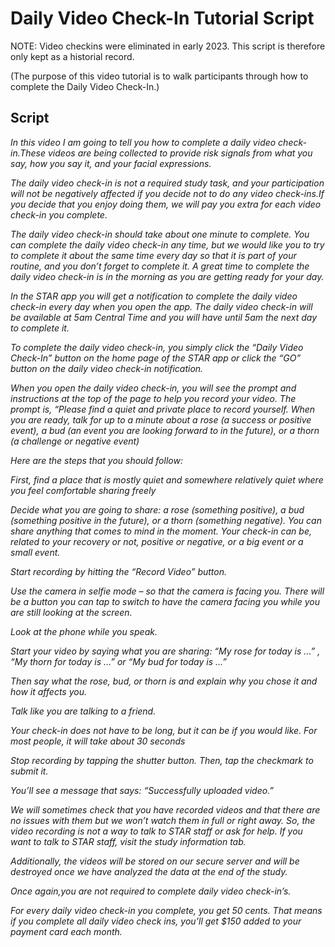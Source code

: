 # Daily Video Check-In Tutorial Script

NOTE: Video checkins were eliminated in early 2023. This script is therefore only kept as a historial record.

(The purpose of this video tutorial is to walk participants through how
to complete the Daily Video Check-In.)

## Script

*In this video I am going to tell you how to complete a daily video
check-in.These videos are being collected to provide risk signals from
what you say, how you say it, and your facial expressions.*

*The daily video check-in is not a required study task, and your
participation will not be negatively affected if you decide not to do
any video check-ins.If you decide that you enjoy doing them, we will pay
you extra for each video check-in you complete.*

*The daily video check-in should take about one minute to complete. You
can complete the daily video check-in any time, but we would like you to
try to complete it about the same time every day so that it is part of
your routine, and you don't forget to complete it. A great time to
complete the daily video check-in is in the morning as you are getting
ready for your day.*

*In the STAR app you will get a notification to complete the daily video
check-in every day when you open the app. The daily video check-in will
be available at 5am Central Time and you will have until 5am the next
day to complete it.*

*To complete the daily video check-in, you simply click the "Daily Video
Check-In" button on the home page of the STAR app or click the "GO"
button on the daily video check-in notification.*

*When you open the daily video check-in, you will see the prompt and
instructions at the top of the page to help you record your video. The
prompt is, "Please find a quiet and private place to record yourself.
When you are ready, talk for up to a minute about a rose (a success or
positive event), a bud (an event you are looking forward to in the
future), or a thorn (a challenge or negative event)*

*Here are the steps that you should follow:*

*First, find a place that is mostly quiet and somewhere relatively quiet
where you feel comfortable sharing freely*

*Decide what you are going to share: a rose (something positive), a bud
(something positive in the future), or a thorn (something negative). You
can share anything that comes to mind in the moment. Your check-in can
be, related to your recovery or not, positive or negative, or a big
event or a small event.*

*Start recording by hitting the "Record Video" button.*

*Use the camera in selfie mode -- so that the camera is facing you.
There will be a button you can tap to switch to have the camera facing
you while you are still looking at the screen.*

*Look at the phone while you speak.*

*Start your video by saying what you are sharing:* *"My rose for today
is ..." ,* *"My thorn for today is ..." or* *"My bud for today is ..."*

*Then say what the rose, bud, or thorn is and explain why you chose it
and how it affects you.*

*Talk like you are talking to a friend.*

*Your check-in does not have to be long, but it can be if you would
like. For most people, it will take about 30 seconds*

*Stop recording by tapping the shutter button. Then, tap the checkmark
to submit it.*

*You'll see a message that says: "Successfully uploaded video."*

*We will sometimes check that you have recorded videos and that there
are no issues with them but we won't watch them in full or right away.
So, the video recording is not a way to talk to STAR staff or ask for
help. If you want to talk to STAR staff, visit the study information
tab.*

*Additionally, the videos will be stored on our secure server and will
be destroyed once we have analyzed the data at the end of the study.*

*Once again,you are not required to complete daily video check-in's.*

*For every daily video check-in you complete, you get 50 cents. That
means if you complete all daily video check ins, you'll get \$150 added
to your payment card each month.*
